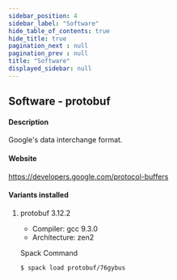 ```yaml
---
sidebar_position: 4
sidebar_label: "Software"
hide_table_of_contents: true
hide_title: true
pagination_next : null
pagination_prev : null
title: "Software"
displayed_sidebar: null
---
```


## Software - protobuf


#### Description
Google's data interchange format.

#### Website
https://developers.google.com/protocol-buffers

#### Variants installed

1. protobuf 3.12.2

    - Compiler: gcc 9.3.0
    - Architecture: zen2

    Spack Command
    ```bash
    $ spack load protobuf/76gybus
    ```
